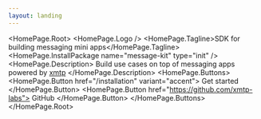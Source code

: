 ```yaml
---
layout: landing
---
```



<HomePage.Root>
  <HomePage.Logo />
  <HomePage.Tagline>SDK for building messaging mini apps</HomePage.Tagline>
  <HomePage.InstallPackage name="message-kit" type="init" />
  <HomePage.Description>
    Build use cases on top of messaging apps powered by [xmtp](https://xmtp.org)
  </HomePage.Description>
  <HomePage.Buttons>
    <HomePage.Button href="/installation" variant="accent">
      Get started
    </HomePage.Button>
    <HomePage.Button href="https://github.com/xmtp-labs">
      GitHub
    </HomePage.Button>
  </HomePage.Buttons>
</HomePage.Root>
